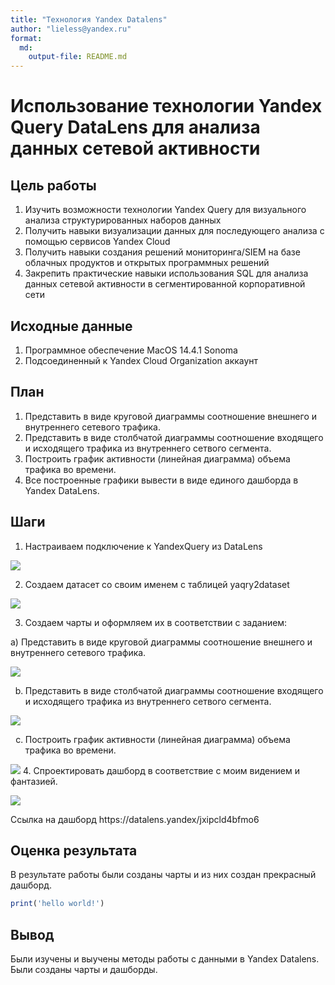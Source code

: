 ```yaml
---
title: "Технология Yandex Datalens"
author: "lieless@yandex.ru"
format: 
  md:
    output-file: README.md
---
```


# Использование технологии Yandex Query DataLens для анализа данных сетевой активности

## Цель работы

1.  Изучить возможности технологии Yandex Query для визуального анализа структурированных наборов данных
2.  Получить навыки визуализации данных для последующего анализа с помощью сервисов Yandex Cloud
3.  Получить навыки создания решений мониторинга/SIEM на базе облачных
продуктов и открытых программных решений
4.  Закрепить практические навыки использования SQL для анализа данных сетевой активности в сегментированной корпоративной сети

## Исходные данные

1.  Программное обеспечение MacOS 14.4.1 Sonoma
2.  Подсоединенный к Yandex Cloud Organization аккаунт

## План

1. Представить в виде круговой диаграммы соотношение внешнего и внутреннего
сетевого трафика.
2. Представить в виде столбчатой диаграммы соотношение входящего и
исходящего трафика из внутреннего сетвого сегмента.
3. Построить график активности (линейная диаграмма) объема трафика во
времени.
4. Все построенные графики вывести в виде единого дашборда в Yandex DataLens.

## Шаги

1. Настраиваем подключение к YandexQuery из DataLens

![](img/1.png)

2. Создаем датасет со своим именем с таблицей yaqry2dataset

![](img/2.png)

3. Создаем чарты и оформляем их в соответствии с заданием:

  а) Представить в виде круговой диаграммы соотношение внешнего и внутреннего
сетевого трафика.

![](img/3.png)

  b) Представить в виде столбчатой диаграммы соотношение входящего и
исходящего трафика из внутреннего сетвого сегмента.

![](img/4.png)

  c) Построить график активности (линейная диаграмма) объема трафика во
времени.

![](img/5.png)
4. Спроектировать дашборд в соответствие с моим видением и фантазией.

![](img/6.png)

Ссылка на дашборд https://datalens.yandex/jxipcld4bfmo6

## Оценка результата

В результате работы были созданы чарты и из них создан прекрасный дашборд.

```r
print('hello world!')
```

## Вывод

Были изучены и выучены методы работы с данными в Yandex Datalens. Были созданы чарты и дашборды.